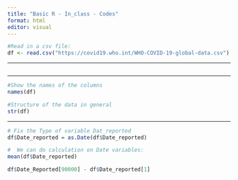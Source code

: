 ```yaml
---
title: "Basic R - In_class - Codes"
format: html
editor: visual
---
```


```r
#Read in a csv file:
df <- read.csv("https://covid19.who.int/WHO-COVID-19-global-data.csv")
```

------------------------------------------------------------------------

```r

```

------------------------------------------------------------------------

```r
#Show the names of the columns
names(df)
```

```r
#Structure of the data in general
str(df)
```

------------------------------------------------------------------------

```r
# Fix the Type of variable Dat_reported
df$Date_reported = as.Date(df$Date_reported)

#  We can do calculation on Date variables:
mean(df$Date_reported)

df$Date_Reported[90000] - df$Date_reported[1]


```

```r


```
